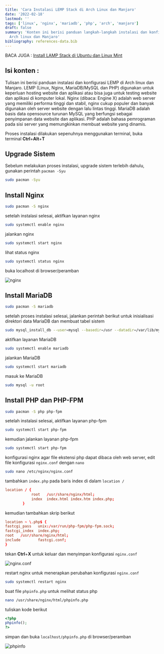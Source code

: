 ```yaml
---
title: 'Cara Instalasi LEMP Stack di Arch Linux dan Manjaro'
date: '2022-02-18'
lastmod: ''
tags: ['linux', 'nginx', 'mariadb', 'php', 'arch', 'manjaro']
draft: false
summary: 'Konten ini berisi panduan langkah-langkah instalasi dan konfigurasi nginx, mariadb, php di
  Arch linux dan Manjaro'
bibliography: references-data.bib
---
```


BACA JUGA : [Install LAMP Stack di Ubuntu dan Linux Mint](https://brynwibowo.vercel.app/blog/linux/cara-install-apache-mysql-php-lamp-di-linux-mint-ubuntu)

## Isi konten :

<TOCInline toc={props.toc} exclude="Isi konten :" toHeading={2} />

Tulisan ini berisi panduan instalasi dan konfigurasi LEMP di Arch linux dan Manjaro.
LEMP (Linux, Nginx, MariaDB/MySQL dan PHP) digunakan untuk keperluan hosting website dan aplikasi atau
bisa juga untuk testing website dan aplikasi di komputer lokal. Nginx (dibaca: Engine X) adalah web server yang
memiliki performa tinggi dan stabil, nginx cukup populer dan banyak digunakan oleh server website dengan lalu lintas tinggi.
MariaDB adalah basis data opensource turunan MySQL yang berfungsi sebagai penyimpanan data website dan aplikasi. PHP adalah bahasa
pemrograman pada sisi server yang memungkinkan membuat website yang dinamis.

Proses instalasi dilakukan sepenuhnya menggunakan terminal, buka terminal **Ctrl**+**Alt**+**T**

## Upgrade Sistem

Sebelum melakukan proses instalasi, upgrade sistem terlebih dahulu, gunakan perintah `pacman -Syu`

```bash
sudo pacman -Syu
```

## Install Nginx

```bash
sudo pacman -S nginx
```

setelah instalasi selesai, aktifkan layanan nginx

```bash
sudo systemctl enable nginx
```

jalankan nginx

```bash
sudo systemctl start nginx
```

lihat status nginx

```bash
sudo systemctl status nginx
```

buka localhost di browser/peramban

![nginx](/static/images/nginx-status.png)

## Install MariaDB

```bash
sudo pacman -S mariadb
```

setelah proses instalasi selesai, jalankan perintah berikut untuk inisialisasi direktori data MariaDB
dan membuat tabel sistem

```bash
sudo mysql_install_db --user=mysql --basedir=/usr --datadir=/var/lib/mysql
```

aktifkan layanan MariaDB

```bash
sudo systemctl enable mariadb
```

jalankan MariaDB

```bash
sudo systemctl start mariadb
```

masuk ke MariaDB

```bash
sudo mysql -u root
```

## Install PHP dan PHP-FPM

```bash
sudo pacman -S php php-fpm
```

setelah instalasi selesai, aktifkan layanan php-fpm

```bash
sudo systemctl start php-fpm
```

kemudian jalankan layanan php-fpm

```bash
sudo systemctl start php-fpm
```

konfigurasi nginx agar file ekstensi php dapat dibaca oleh web server,
edit file konfigurasi `nginx.conf` dengan `nano`

```bash
sudo nano /etc/nginx/nginx.conf
```

tambahkan `index.php` pada baris index di dalam `location /`

```bash:/etc/nginx/nginx.conf
location / {
            root   /usr/share/nginx/html;
            index  index.html index.htm index.php;
        }
```

kemudian tambahkan skrip berikut

```bash:/etc/nginx/nginx.conf
location ~ \.php$ {
fastcgi_pass   unix:/var/run/php-fpm/php-fpm.sock;
fastcgi_index  index.php;
root   /usr/share/nginx/html;
include        fastcgi.conf;
}
```

tekan **Ctrl**+**X** untuk keluar dan menyimpan konfigurasi `nginx.conf`

![nginx.conf](/static/images/nginx-conf.png)

restart nginx untuk menerapkan perubahan konfigurasi `nginx.conf`

```bash
sudo systemctl restart nginx
```

buat file `phpinfo.php` untuk melihat status php

```bash
nano /usr/share/nginx/html/phpinfo.php
```

tuliskan kode berikut

```php
<?php
phpinfo();
?>
```

simpan dan buka `localhost/phpinfo.php` di browser/peramban

![phpinfo](/static/images/phpinfo.png)
